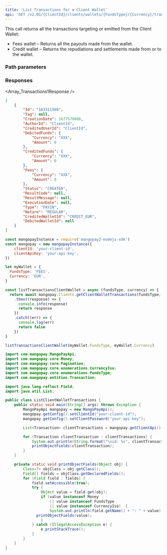 ```yaml
---
title: 'List Transactions for a Client Wallet'  
api: 'GET /v2.01/{ClientId}/clients/wallets/{FundsType}/{Currency}/transactions'  
---
```


  

This call returns all the transactions targeting or emitted from the Client Wallet:  
- Fees wallet – Returns all the payouts made from the wallet.  
- Credit wallet – Returns the repudiations and settlements made from or to the wallet.  

### Path parameters  

<FundsType />  

<Currency />  

### Responses  

<AccordionGroup><Accordion title="200">  

<Array_Transactions1Response /></Accordion></AccordionGroup>  

<ResponseExample>  

```json 200  
[
    {
        "Id": "163311508",
        "Tag": null,
        "CreationDate": 1677579888,
        "AuthorId": "ClientId",
        "CreditedUserId": "ClientId",
        "DebitedFunds": {
            "Currency": "XXX",
            "Amount": 0
        },
        "CreditedFunds": {
            "Currency": "XXX",
            "Amount": 0
        },
        "Fees": {
            "Currency": "XXX",
            "Amount": 0
        },
        "Status": "CREATED",
        "ResultCode": null,
        "ResultMessage": null,
        "ExecutionDate": null,
        "Type": "PAYIN",
        "Nature": "REGULAR",
        "CreditedWalletId": "CREDIT_EUR",
        "DebitedWalletId": null
    }
]  

 ```  

</ResponseExample>  

<RequestExample>  
  
```javascript NodeJS  
const mangopayInstance = require('mangopay2-nodejs-sdk')
const mangopay = new mangopayInstance({
    clientId: 'your-client-id',
    clientApiKey: 'your-api-key',
})

let myWallet = {
  FundsType: 'FEES',
  Currency: 'EUR',
}

const listTransactionsClientWallet = async (fundsType, currency) => {
  return await mangopay.Clients.getClientWalletTransactions(fundsType, currency)
    .then((response) => {
      console.info(response)
      return response
    })
    .catch((err) => {
      console.log(err)
      return false
    })
}

listTransactionsClientWallet(myWallet.FundsType, myWallet.Currency)  
```  

```java Java 
import com.mangopay.MangoPayApi;
import com.mangopay.core.Money;
import com.mangopay.core.Pagination;
import com.mangopay.core.enumerations.CurrencyIso;
import com.mangopay.core.enumerations.FundsType;
import com.mangopay.entities.Transaction;

import java.lang.reflect.Field;
import java.util.List;

public class ListClientWalletTransactions {
    public static void main(String[] args) throws Exception {
        MangoPayApi mangopay = new MangoPayApi();
        mangopay.getConfig().setClientId("your-client-id");
        mangopay.getConfig().setClientPassword("your-api-key");

        List<Transaction> clientTransactions = mangopay.getClientApi().getWalletTransactions(FundsType.CREDIT, CurrencyIso.EUR, new Pagination(1, 100), null, null);

        for (Transaction clientTransaction : clientTransactions) {
            System.out.println(String.format("\nid: %s", clientTransaction.getId()));
            printObjectFields(clientTransaction);
        }
    }

    private static void printObjectFields(Object obj) {
        Class<?> objClass = obj.getClass();
        Field[] fields = objClass.getDeclaredFields();
        for (Field field : fields) {
            field.setAccessible(true);
            try {
                Object value = field.get(obj);
                if (value instanceof Money 
                    || value instanceof FundsType 
                    || value instanceof CurrencyIso)  {
                    System.out.println(field.getName() + ": " + value);
			  printObjectFields(value);
                }
            } catch (IllegalAccessException e) {
                e.printStackTrace();
            }
        }
    }
}
```
  
</RequestExample>